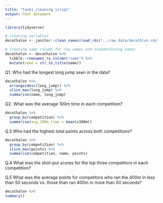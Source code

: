 ```yaml
---
title: "task1_cleaning_script"
output: html_document
---
```


```r
library(tidyverse)
```

```r
# cleaning variables
decathalon <- janitor::clean_names(read_rds("../raw_data/decathlon.rds"))
```

```r
# creating name column for row names and standardising names
decathalon <- decathalon %>% 
  tibble::rownames_to_column("name") %>%
  mutate(name = str_to_title(name))
```


Q1. Who had the longest long jump seen in the data?
```r
decathalon %>% 
  arrange(desc(long_jump)) %>% 
  slice_max(long_jump) %>% 
  summarise(name, long_jump)
```


Q2. What was the average 100m time in each competition?
```r
decathalon %>% 
  group_by(competition) %>% 
  summarise(avg_100m_time = mean(x100m))
```


Q.3 Who had the highest total points across both competitions?
```r
decathalon %>% 
  group_by(competition) %>% 
  slice_max(points) %>% 
  summarise(competition, name, points)
```


Q.4 What was the shot-put scores for the top three competitors in each competition?

Q.5 What was the average points for competitors who ran the 400m in less than 50 seconds vs. those than ran 400m in more than 50 seconds?

```r
decathalon %>% 
summary()
```


